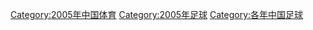 {{Cat topic in year| topic=中国足球|year=2005}}
[[Category:2005年中国体育|Category:2005年中国体育]]
[[Category:2005年足球|Category:2005年足球]]
[[Category:各年中国足球|Category:各年中国足球]]